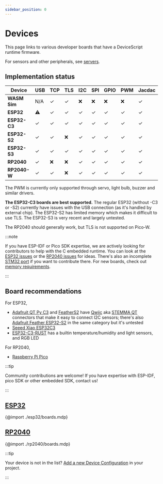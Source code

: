 ```yaml
---
sidebar_position: 0
---
```


# Devices

This page links to various developer boards that have a DeviceScript runtime firmware.

For sensors and other peripherals, see [servers](/api/servers).

## Implementation status

| Device       | USB | TCP | TLS | I2C | SPI | GPIO | PWM | Jacdac |
| ------------ | --- | --- | --- | --- | --- | ---- | --- | ------ |
| **WASM Sim** | N/A | ✓   | ✓   | ❌  | ❌  | ❌   | ❌  | ✓      |
| **ESP32**    | ⚠️  | ✓   | ✓   | ✓   | ✓   | ✓    | ✓   | ✓      |
| **ESP32-C3** | ✓   | ✓   | ✓   | ✓   | ✓   | ✓    | ✓   | ✓      |
| **ESP32-S2** | ✓   | ✓   | ❌  | ✓   | ✓   | ✓    | ✓   | ✓      |
| **ESP32-S3** | ✓   | ✓   | ✓   | ✓   | ✓   | ✓    | ✓   | ✓      |
| **RP2040**   | ✓   | ❌  | ❌  | ✓   | ✓   | ✓    | ✓   | ✓      |
| **RP2040-W** | ✓   | ✓   | ❌  | ✓   | ✓   | ✓    | ✓   | ✓      |

The PWM is currently only supported through servo, light bulb, buzzer and similar drivers.

**The ESP32-C3 boards are best supported.**
The regular ESP32 (without -C3 or -S2) currently have issues with the USB connection
(as it's handled by external chip).
The ESP32-S2 has limited memory which makes it difficult to use TLS.
The ESP32-S3 is very recent and largely untested.

The RP2040 should generally work, but TLS is not supported on Pico-W.

:::note

If you have ESP-IDF or Pico SDK expertise, we are actively looking for contributors to help
with the C embedded runtime. You can look at the [ESP32 issues](https://github.com/microsoft/devicescript/labels/esp32)
or the [RP2040 issues](https://github.com/microsoft/devicescript/labels/rp2040) for ideas.
There's also an incomplete [STM32 port](https://github.com/microsoft/devicescript-stm32) if you
want to contribute there.
For new boards, check out [memory requirements](/language/runtime#memory).

:::

## Board recommendations

For ESP32,

-   [Adafruit QT Py C3](/devices/esp32/adafruit-qt-py-c3) and [FeatherS2](/devices/esp32/feather-s2) have
    [Qwiic](https://www.sparkfun.com/qwiic) aka [STEMMA QT](https://learn.adafruit.com/introducing-adafruit-stemma-qt/what-is-stemma-qt)
    connectors that make it easy to connect I2C sensors;
    there's also [Adafruit Feather ESP32-S2](/devices/esp32/adafruit-feather-esp32-s2) in the same
    category but it's untested
-   [Seeed Xiao ESP32C3](/devices/esp32/seeed-xiao-esp32c3)
-   [ESP32-C3-RUST](/devices/esp32/esp32c3-rust-devkit) has a builtin temperature/humidity and light sensors, and RGB LED

For RP2040,

-   [Raspberry Pi Pico](/devices/rp2040/pico)

:::tip

Community contributions are welcome! If you have expertise with ESP-IDF, pico SDK or other embedded SDK,
contact us!

:::

## [ESP32](/devices/esp32/)

{@import ./esp32/boards.mdp}

## [RP2040](/devices/rp2040/)

{@import ./rp2040/boards.mdp}

:::tip

Your device is not in the list? [Add a new Device Configuration](/devices/add-board) in your project.

:::
